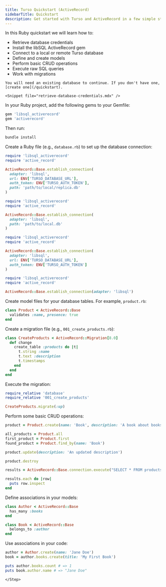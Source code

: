 ```yaml
---
title: Turso Quickstart (ActiveRecord)
sidebarTitle: Quickstart
description: Get started with Turso and ActiveRecord in a few simple steps.
---
```


<Snippet file="technical-preview-banner.mdx" />

In this Ruby quickstart we will learn how to:

- Retrieve database credentials
- Install the libSQL ActiveRecord gem
- Connect to a local or remote Turso database
- Define and create models
- Perform basic CRUD operations
- Execute raw SQL queries
- Work with migrations

<Steps>
  <Step title="Retrieve database credentials">

    You will need an existing database to continue. If you don't have one, [create one](/quickstart).

    <Snippet file="retrieve-database-credentials.mdx" />

  </Step>

  <Step title="Install">

In your Ruby project, add the following gems to your Gemfile:

```ruby
gem 'libsql_activerecord'
gem 'activerecord'
```

Then run:

```bash
bundle install
```

  </Step>

  <Step title="Connect">

Create a Ruby file (e.g., `database.rb`) to set up the database connection:

<AccordionGroup>
  <Accordion title="Embedded Replicas">

```rb
require 'libsql_activerecord'
require 'active_record'

ActiveRecord::Base.establish_connection(
  adapter: 'libsql',
  url: ENV['TURSO_DATABASE_URL'],
  auth_token: ENV['TURSO_AUTH_TOKEN'],
  path: 'path/to/local/replica.db'
)
```

  </Accordion>
  <Accordion title="Local only">

```rb
require 'libsql_activerecord'
require 'active_record'

ActiveRecord::Base.establish_connection(
  adapter: 'libsql',
  path: 'path/to/local.db'
)
```

  </Accordion>
  <Accordion title="Remote only">

```rb
require 'libsql_activerecord'
require 'active_record'

ActiveRecord::Base.establish_connection(
  adapter: 'libsql',
  url: ENV['TURSO_DATABASE_URL'],
  auth_token: ENV['TURSO_AUTH_TOKEN']
)
```

  </Accordion>
  <Accordion title="In-memory">

```rb
require 'libsql_activerecord'
require 'active_record'

ActiveRecord::Base.establish_connection(adapter: 'libsql')
```

  </Accordion>
</AccordionGroup>

  </Step>

  <Step title="Define models">

Create model files for your database tables. For example, `product.rb`:

```rb
class Product < ActiveRecord::Base
  validates :name, presence: true
end
```

  </Step>

  <Step title="Create and execute a migration">

Create a migration file (e.g., `001_create_products.rb`):

```rb
class CreateProducts < ActiveRecord::Migration[8.0]
  def change
    create_table :products do |t|
      t.string :name
      t.text :description
      t.timestamps
    end
  end
end
```

Execute the migration:

```rb
require_relative 'database'
require_relative '001_create_products'

CreateProducts.migrate(:up)
```

  </Step>

  <Step title="Execute">

Perform some basic CRUD operations:

<CodeGroup>

```rb Create
product = Product.create(name: 'Book', description: 'A book about books')
```

```rb Read
all_products = Product.all
first_product = Product.first
found_product = Product.find_by(name: 'Book')
```

```rb Update
product.update(description: 'An updated description')
```

```rb Delete
product.destroy
```

```rb Raw SQL
results = ActiveRecord::Base.connection.execute("SELECT * FROM products WHERE name LIKE '%Book%'")

results.each do |row|
  puts row.inspect
end
```

</CodeGroup>

  </Step>

  <Step title="Work with associations">

Define associations in your models:

```ruby
class Author < ActiveRecord::Base
  has_many :books
end

class Book < ActiveRecord::Base
  belongs_to :author
end
```

Use associations in your code:

```ruby
author = Author.create(name: 'Jane Doe')
book = author.books.create(title: 'My First Book')

puts author.books.count # => 1
puts book.author.name # => "Jane Doe"
```

    </Step>

</Steps>
